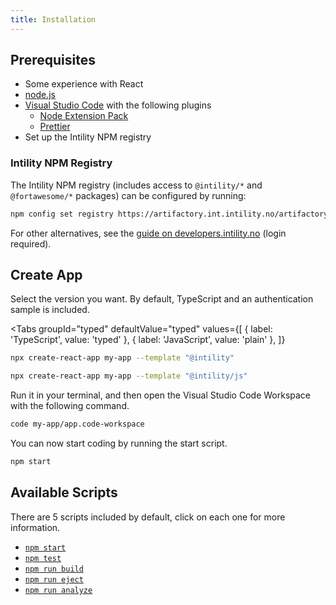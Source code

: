 ```yaml
---
title: Installation
---
```




## Prerequisites

- Some experience with React
- [node.js](https://nodejs.org/)
- [Visual Studio Code](https://code.visualstudio.com/) with the following plugins
  - [Node Extension Pack](https://marketplace.visualstudio.com/items?itemName=swellaby.node-pack)
  - [Prettier](https://marketplace.visualstudio.com/items?itemName=esbenp.prettier-vscode)
- Set up the Intility NPM registry

### Intility NPM Registry

The Intility NPM registry (includes access to `@intility/*` and `@fortawesome/*` packages) can be configured by running:

```bash
npm config set registry https://artifactory.int.intility.no/artifactory/api/npm/npm/
```

For other alternatives, see the [guide on developers.intility.no](https://developers.intility.no/guides/tutorials/npm) (login required).

## Create App

Select the version you want. By default, TypeScript and an authentication sample is included.


<Tabs
  groupId="typed"
  defaultValue="typed"
  values={[
    { label: 'TypeScript', value: 'typed' },
    { label: 'JavaScript', value: 'plain' },
  ]}
>
<TabItem value="typed">

```bash
npx create-react-app my-app --template "@intility"
```

</TabItem>
<TabItem value="plain">

```bash
npx create-react-app my-app --template "@intility/js"
```

</TabItem>
</Tabs>

Run it in your terminal, and then open the Visual Studio Code Workspace with the following command.

```bash
code my-app/app.code-workspace
```

You can now start coding by running the start script.

```bash
npm start
```

## Available Scripts

There are 5 scripts included by default, click on each one for more information.

- [`npm start`](https://create-react-app.dev/docs/available-scripts#npm-start)
- [`npm test`](https://create-react-app.dev/docs/available-scripts#npm-test)
- [`npm run build`](https://create-react-app.dev/docs/available-scripts#npm-run-build)
- [`npm run eject`](https://create-react-app.dev/docs/available-scripts#npm-run-eject)
- [`npm run analyze`](/getting-started/included-dependencies#source-map-explorer)